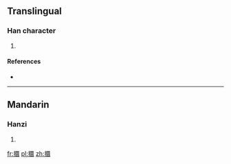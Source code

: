 ==Translingual==

===Han character===
{{Han char|rn=64|rad=手|as=16|sn=19|four=5600<sub>0</sub>|canj=手田田女 (QWWV)|ids=⿰[[扌]][[圜]]}}

# {{defn|Han|sort=手16}}

====References====
* {{Han ref|kx=0462.330|dkj=12962|dj=0811.330|hdz=31982.170|uh=650C|ud=25868|bh=F246|bd=62022}}

----

==Mandarin==

===Hanzi===
{{cmn-hanzi|pin=[[hàn]] ([[han4]])|wg=han<sup>4</sup>}}

# {{defn|lang=cmn|sort=手16}}

[[fr:攌]]
[[pl:攌]]
[[zh:攌]]